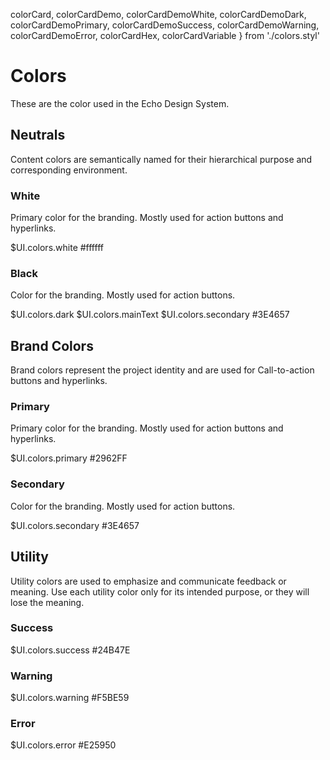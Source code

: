   colorCard,
  colorCardDemo,
  colorCardDemoWhite,
  colorCardDemoDark,
  colorCardDemoPrimary,
  colorCardDemoSuccess,
  colorCardDemoWarning,
  colorCardDemoError,
  colorCardHex,
  colorCardVariable
} from './colors.styl'

# Colors

These are the color used in the Echo Design System.

## Neutrals

Content colors are semantically named for their hierarchical purpose and corresponding environment.

### White

Primary color for the branding. Mostly used for action buttons and hyperlinks.

<Div style={colorCard}>
  <Div style={[colorCardDemo, colorCardDemoWhite]}></Div>
  <Span style={colorCardVariable}>$UI.colors.white</Span>
  <Span style={colorCardHex}>#ffffff</Span>
</Div>

### Black

Color for the branding. Mostly used for action buttons.

<Div style={colorCard}>
  <Div style={[colorCardDemo, colorCardDemoDark]}></Div>
  <Span style={colorCardVariable}>$UI.colors.dark</Span>
  <Span style={colorCardVariable}>$UI.colors.mainText</Span>
  <Span style={colorCardVariable}>$UI.colors.secondary</Span>
  <Span style={colorCardHex}>#3E4657</Span>
</Div>

## Brand Colors

Brand colors represent the project identity and are used for Call-to-action buttons and hyperlinks.

### Primary

Primary color for the branding. Mostly used for action buttons and hyperlinks.

<Div style={colorCard}>
  <Div style={[colorCardDemo, colorCardDemoPrimary]}></Div>
  <Span style={colorCardVariable}>$UI.colors.primary</Span>
  <Span style={colorCardHex}>#2962FF</Span>
</Div>

### Secondary

Color for the branding. Mostly used for action buttons.

<Div style={colorCard}>
  <Div style={[colorCardDemo, colorCardDemoDark]}></Div>
  <Span style={colorCardVariable}>$UI.colors.secondary</Span>
  <Span style={colorCardHex}>#3E4657</Span>
</Div>

## Utility

Utility colors are used to emphasize and communicate feedback or meaning. Use each utility color only for its intended purpose, or they will lose the meaning.

### Success

<Div style={colorCard}>
  <Div style={[colorCardDemo, colorCardDemoSuccess]}></Div>
  <Span style={colorCardVariable}>$UI.colors.success</Span>
  <Span style={colorCardHex}>#24B47E</Span>
</Div>

### Warning

<Div style={colorCard}>
  <Div style={[colorCardDemo, colorCardDemoWarning]}></Div>
  <Span style={colorCardVariable}>$UI.colors.warning</Span>
  <Span style={colorCardHex}>#F5BE59</Span>
</Div>

### Error

<Div style={colorCard}>
  <Div style={[colorCardDemo, colorCardDemoError]}></Div>
  <Span style={colorCardVariable}>$UI.colors.error</Span>
  <Span style={colorCardHex}>#E25950</Span>
</Div>
